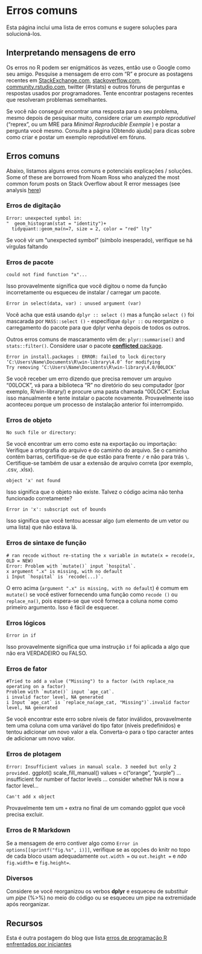 # Erros comuns  {#errors}

Esta página inclui uma lista de erros comuns e sugere soluções para solucioná-los.

## Interpretando mensagens de erro

Os erros no R podem ser enigmáticos às vezes, então use o Google como seu amigo. Pesquise a mensagem de erro com "R" e procure as postagens recentes em [StackExchange.com](StackExchange.com), [stackoverflow.com](stackoverflow.com), [community.rstudio.com](community.rstudio.com), twitter (#rstats) e outros fóruns de perguntas e respostas usados por programadores. Tente encontrar postagens recentes que resolveram problemas semelhantes.

Se você não conseguir encontrar uma resposta para o seu problema, mesmo depois de pesquisar muito, considere criar um *exemplo reprodutível* ("reprex", ou um MRE para *Minimal Reproducible Exemple* ) e postar a pergunta você mesmo. Consulte a página [Obtendo ajuda] para dicas sobre como criar e postar um exemplo reprodutível em fóruns.

## Erros comuns  

Abaixo, listamos alguns erros comuns e potenciais explicações / soluções. Some of these are borrowed from Noam Ross who analyzed the most common forum posts on Stack Overflow about R error messages (see analysis [here](https://github.com/noamross/zero-dependency-problems/blob/master/misc/stack-overflow-common-r-errors.md))  


### Erros de digitação {.unnumbered}  

```
Error: unexpected symbol in:
"  geom_histogram(stat = "identity")+
  tidyquant::geom_ma(n=7, size = 2, color = "red" lty"
```
Se você vir um "unexpected symbol" (símbolo inesperado), verifique se há vírgulas faltando  

### Erros de pacote {.unnumbered}  

```
could not find function "x"...
```
Isso provavelmente significa que você digitou o nome da função incorretamente ou esqueceu de instalar / carregar um pacote.

```
Error in select(data, var) : unused argument (var)
```
Você acha que está usando `dplyr :: select ()` mas a função `select ()` foi mascarada por `MASS::select ()` - especifique `dplyr ::` ou reorganize o carregamento do pacote para que dplyr venha depois de todos os outros.

Outros erros comuns de mascaramento vêm de: `plyr::summarise()` and `stats::filter()`. Considere usar o pacote [**conflicted** package](https://www.tidyverse.org/blog/2018/06/conflicted/).

```
Error in install.packages : ERROR: failed to lock directory ‘C:\Users\Name\Documents\R\win-library\4.0’ for modifying
Try removing ‘C:\Users\Name\Documents\R\win-library\4.0/00LOCK’
```

Se você receber um erro dizendo que precisa remover um arquivo "00LOCK", vá para a biblioteca "R" no diretório do seu computador (por exemplo, R/win-library/) e procure uma pasta chamada "00LOCK". Exclua isso manualmente e tente instalar o pacote novamente. Provavelmente isso aconteceu porque um processo de instalação anterior foi interrompido.

### Erros de objeto {.unnumbered}  

```
No such file or directory:
```
Se você encontrar um erro como este na exportação ou importação: Verifique a ortografia do arquivo e do caminho do arquivo. Se o caminho contém barras, certifique-se de que estão para frente `/` e não para trás `\`. Certifique-se também de usar a extensão de arquivo correta (por exemplo, .csv, .xlsx).

```
object 'x' not found 
```
Isso significa que o objeto não existe. Talvez o código acima não tenha funcionado corretamente?

```
Error in 'x': subscript out of bounds
```
Isso significa que você tentou acessar algo (um elemento de um vetor ou uma lista) que não estava lá.

### Erros de sintaxe de função {.unnumbered}

```
# ran recode without re-stating the x variable in mutate(x = recode(x, OLD = NEW)
Error: Problem with `mutate()` input `hospital`.
x argument ".x" is missing, with no default
i Input `hospital` is `recode(...)`.
```
O erro acima (`argument ".x" is missing, with no default`) é comum em `mutate()` se você estiver fornecendo uma função como `recode ()` ou `replace_na()`, pois espera-se que você forneça a coluna nome como  primeiro argumento. Isso é fácil de esquecer.

### Erros lógicos {.unnumbered}  

```
Error in if
```

Isso provavelmente significa que uma instrução `if` foi aplicada a algo que não era VERDADEIRO ou FALSO.

### Erros de fator {.unnumbered}  

```
#Tried to add a value ("Missing") to a factor (with replace_na operating on a factor)
Problem with `mutate()` input `age_cat`.
i invalid factor level, NA generated
i Input `age_cat` is `replace_na(age_cat, "Missing")`.invalid factor level, NA generated
```
Se você encontrar este erro sobre níveis de fator inválidos, provavelmente tem uma coluna com uma variável do tipo fator (níveis predefinidos) e tentou adicionar um novo valor a ela. Converta-o para o tipo caracter antes de adicionar um novo valor.

### Erros de plotagem {.unnumbered}  

`Error: Insufficient values in manual scale. 3 needed but only 2 provided.`
ggplot() scale_fill_manual() values = c("orange", "purple") ... insufficient for number of factor levels ... consider whether NA is now a factor level...

```
Can't add x object
```
Provavelmente tem um `+` extra no final de um comando ggplot que você precisa excluir.

### Erros de R Markdown {.unnumbered}  

Se a mensagem de erro contiver algo como `Error in options[[sprintf("fig.%s", i)]]`, verifique se as opções do knitr no topo de cada bloco usam adequadamente `out.width = ` ou `out.height = ` e *não* `fig.width=` e `fig.height=`.

### Diversos {.unnumbered}  

Considere se você reorganizou os verbos **dplyr** e esqueceu de substituir um *pipe* (%>%) no meio do código ou se esqueceu um pipe na extremidade após reorganizar.

<!-- ======================================================= -->
## Recursos { }

Esta é outra postagem do blog que lista [erros de programação R enfrentados por iniciantes](https://www.r-bloggers.com/2016/06/common-r-programming-errors-faced-by-beginners/)
